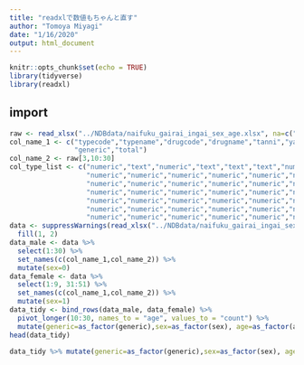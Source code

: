 ```yaml
---
title: "readxlで数値もちゃんと直す"
author: "Tomoya Miyagi"
date: "1/16/2020"
output: html_document
---
```


```r
knitr::opts_chunk$set(echo = TRUE)
library(tidyverse)
library(readxl)
```

## import

```r
raw <- read_xlsx("../NDBdata/naifuku_gairai_ingai_sex_age.xlsx", na=c("", "-"))
col_name_1 <- c("typecode","typename","drugcode","drugname","tanni","yakkakijun","price",
                "generic","total")
col_name_2 <- raw[3,10:30]
col_type_list <- c("numeric","text","numeric","text","text","text","numeric","text","numeric",
                   "numeric","numeric","numeric","numeric","numeric","numeric","numeric",
                   "numeric","numeric","numeric","numeric","numeric","numeric","numeric",
                   "numeric","numeric","numeric","numeric","numeric","numeric","numeric",
                   "numeric","numeric","numeric","numeric","numeric","numeric","numeric",
                   "numeric","numeric","numeric","numeric","numeric","numeric","numeric",
                   "numeric","numeric","numeric","numeric","numeric","numeric","numeric")
data <- suppressWarnings(read_xlsx("../NDBdata/naifuku_gairai_ingai_sex_age.xlsx", skip=4, col_names=FALSE, col_type=col_type_list)) %>% 
  fill(1, 2)
data_male <- data %>% 
  select(1:30) %>% 
  set_names(c(col_name_1,col_name_2)) %>% 
  mutate(sex=0)
data_female <- data %>% 
  select(1:9, 31:51) %>% 
  set_names(c(col_name_1,col_name_2)) %>% 
  mutate(sex=1)
data_tidy <- bind_rows(data_male, data_female) %>% 
  pivot_longer(10:30, names_to = "age", values_to = "count") %>%
  mutate(generic=as_factor(generic),sex=as_factor(sex), age=as_factor(age))
head(data_tidy)
```

```r
data_tidy %>% mutate(generic=as_factor(generic),sex=as_factor(sex), age=as_factor(age))
```

